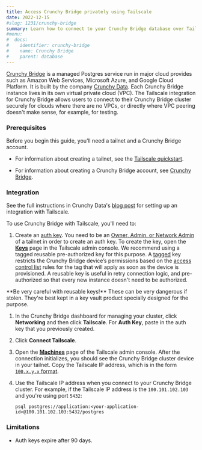 ```yaml
---
title: Access Crunchy Bridge privately using Tailscale
date: 2022-12-15
#slug: 1231/crunchy-bridge
summary: Learn how to connect to your Crunchy Bridge database over Tailscale.
#menu:
#  docs:
#    identifier: crunchy-bridge
#    name: Crunchy Bridge
#    parent: database
---
```


[Crunchy Bridge][crunchy-bridge] is a managed Postgres service run in major cloud provides such as
Amazon Web Services, Microsoft Azure, and Google Cloud Platform. It is built by the company
[Crunchy Data][crunchy-data]. Each Crunchy Bridge instance lives in its own virtual private cloud
(VPC). The Tailscale integration for Crunchy Bridge allows users to connect to their Crunchy Bridge
cluster securely for clouds where there are no VPCs, or directly where VPC peering doesn't make
sense, for example, for testing.

### Prerequisites

Before you begin this guide, you’ll need a tailnet and a Crunchy Bridge account.

- For information about creating a tailnet, see the [Tailscale quickstart][tailscale-quickstart].

- For information about creating a Crunchy Bridge account, see [Crunchy Bridge][crunchy-bridge].

### Integration

See the full instructions in Crunchy Data's [blog post][crunchy-blog-post] for setting up an
integration with Tailscale.

To use Crunchy Bridge with Tailscale, you'll need to:

1. Create an [auth key][auth-key]. You need to be an
   [Owner, Admin, or Network Admin][roles] of a tailnet in order to create an auth key.
   To create the key, open the [**Keys**][keys-page] page in the Tailscale admin console. We
   recommend using a tagged reusable pre-authorized key for this purpose. A [tagged][tagged] key
   restricts the Crunchy Bridge device’s permissions based on the [access control list][acls] rules
   for the tag that will apply as soon as the device is provisioned. A reusable key is useful in
   retry connection logic, and pre-authorized so that every new instance doesn't need to be authorized.

<Note>
  **Be very careful with reusable keys!** These can be very dangerous if stolen. They're best kept
  in a key vault product specially designed for the purpose.
</Note>

1. In the Crunchy Bridge dashboard for managing your cluster, click **Networking** and then click
   **Tailscale**. For **Auth Key**, paste in the auth key that you previously created.

1. Click **Connect Tailscale**.

1. Open the [**Machines**][machines] page of the Tailscale admin console. After the connection
   initializes, you should see the Crunchy Bridge cluster device in your tailnet. Copy the
   Tailscale IP address, which is in the form [`100.x.y.x` format][ip-address].

1. Use the Tailscale IP address when you connect to your Crunchy Bridge cluster. For example, if the
   Tailscale IP address is the `100.101.102.103` and you're using port `5432`:

   ```
   psql postgres://application:<your-application-id>@100.101.102.103:5432/postgres
   ```

### Limitations

- Auth keys expire after 90 days.

[acls]: /kb/1018/acls/
[auth-key]: /kb/1085/auth-keys/
[crunchy-blog-post]: https://www.crunchydata.com/blog/crunchy-bridge-with-tailscale
[crunchy-bridge]: https://www.crunchydata.com/products/crunchy-bridge
[crunchy-data]: https://www.crunchydata.com/
[ip-address]: /kb/1155/terminology-and-concepts/#tailscale-ip-address
[keys-page]: https://login.tailscale.com/admin/settings/keys
[machines]: https://login.tailscale.com/admin/machines
[roles]: /kb/1138/user-roles/
[tagged]: /kb/1068/acl-tags
[tailscale-quickstart]: /kb/1017/install/
